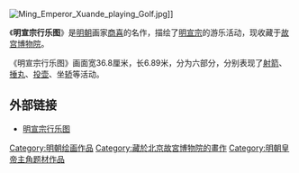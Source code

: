 [[File:Ming_Emperor_Xuande_playing_Golf.jpg|thumb]]]]

《'''明宣宗行乐图'''》是[[明朝|明朝]]画家[[商喜|商喜]]的名作，描绘了[[明宣宗|明宣宗]]的游乐活动，现收藏于[[故宫博物院|故宫博物院]]。

《明宣宗行乐图》画面宽36.8厘米，长6.89米，分为六部分，分别表现了[[射箭|射箭]]、[[捶丸|捶丸]]、[[投壶|投壶]]、坐[[轿|轿]]等活动。 

==外部链接==
* [http://www.esgweb.net/Html/ldmh/renwu/209L.htm 明宣宗行乐图] {{Wayback|url=http://www.esgweb.net/Html/ldmh/renwu/209L.htm |date=20070310205127 }}
{{Paint-stub}}

[[Category:明朝绘画作品|Category:明朝绘画作品]]
[[Category:藏於北京故宮博物院的畫作|Category:藏於北京故宮博物院的畫作]]
[[Category:明朝皇帝主角题材作品|Category:明朝皇帝主角题材作品]]